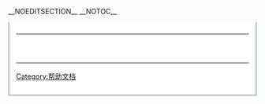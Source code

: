 __NOEDITSECTION__
__NOTOC__
{{WP 帮助页 (页眉)}}
{{Help:使用手冊索引/TabsHeader|This=1}}
<div style="border:2px solid #A3B1BF; padding:.5em 1em 1em 1em; border-top:none; background-color:#fff; color:#000">
{| cellspacing=2 cellpadding=0
|-
| valign="top" style="width: 50%; " |
<!--                                                                                    -->
<!-- ------------------------------- 左欄開始 ------------------------ -->
<!--                                                                                    -->
<!--                                                                                    -->
<!-- ------------------------------- 關於維基百科 ------------------------ -->
<!--                                                                                    -->
{{關於我們}}
<!--                                                                                    -->
<!-- ------------------------------- 編輯手冊 ------------------------ -->
<!--                                                                                    -->
{{编辑手册}}
<!--                                                                                    -->
<!-- ------------------------------- 開發者手冊 ------------------------ -->
<!--                                                                                    -->
{{开发手册}}
| style="width: 25px;" |  
| valign="top" style="width: 50%;" |
<!--                                                                                    -->
<!-- ------------------------------- 右側欄位開始 ------------------------ -->
<!--                                                                                    -->
<!--                                                                                    -->
<!-- ------------------------------- 讀者手冊 ------------------------ -->
<!--                                                                                    -->
{{读者手册}}
<!--                                                                                    -->
<!-- ------------------------------- 管理者手冊 ------------------------ -->
<!--                                                                                    -->
{{管理手册}}
<!--                                                                                    -->
<!-- ------------------------------- 附錄------------------------ -->
<!--                                                                                    -->
{{附录}}
|}
{{Totd}}
[[Category:帮助文档|Category:帮助文档]]